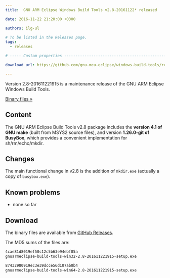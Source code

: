 ```yaml
---
title:  GNU ARM Eclipse Windows Build Tools v2.8-20161122* released

date: 2016-11-22 21:20:00 +0300

authors: ilg-ul

# To be listed in the Releases page.
tags:
  - releases

# ----- Custom properties -----------------------------------------------------

download_url: https://github.com/gnu-mcu-eclipse/windows-build-tools/releases/tag/v2.8/

---
```


Version 2.8-201611221915 is a maintenance release of the GNU ARM Eclipse Windows Build Tools.

<!-- truncate -->

<p><a href={frontMatter.download_url}>Binary files »</a></p>

## Content

The GNU ARM Eclipse Build Tools v2.8 package includes the **version 4.1 of GNU make** (built from MSYS2 source files), and version **1.26.0-git of BusyBox**, which provides a convenient implementation for sh/rm/echo/mkdir.

## Changes

The main functional change in v2.8 is the addition of `mkdir.exe` (actually a copy of `busybox.exe`).

## Known problems

* none so far

## Download

The binary files are available from <a href={frontMatter.download_url}>GitHub Releases</a>.

The MD5 sums of the files are:

```txt
4cae81d8019ef50c12c5b63e94ebf05a
gnuarmeclipse-build-tools-win32-2.8-201611221915-setup.exe

87432980919ec3e39dcce56d107ab0b4
gnuarmeclipse-build-tools-win64-2.8-201611221915-setup.exe
```
